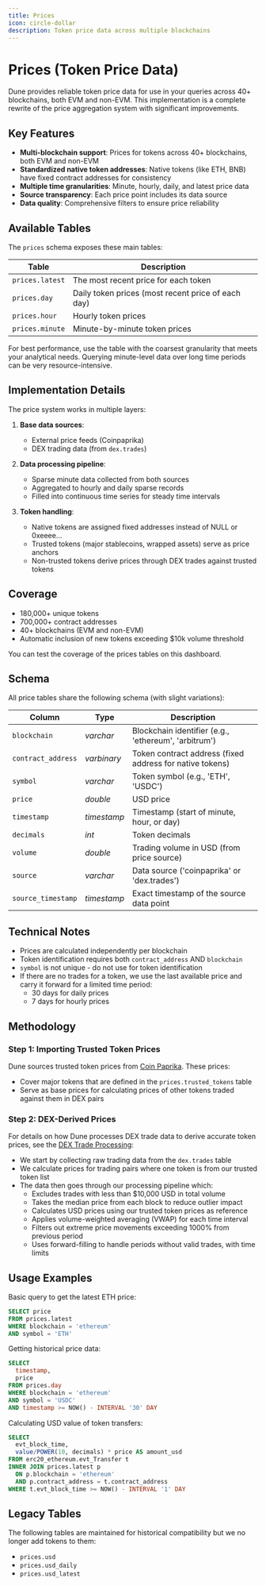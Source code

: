 ```yaml
---
title: Prices
icon: circle-dollar
description: Token price data across multiple blockchains
---
```


# Prices (Token Price Data)

Dune provides reliable token price data for use in your queries across 40+ blockchains, both EVM and non-EVM. This implementation is a complete rewrite of the price aggregation system with significant improvements.

## Key Features

- **Multi-blockchain support**: Prices for tokens across 40+ blockchains, both EVM and non-EVM
- **Standardized native token addresses**: Native tokens (like ETH, BNB) have fixed contract addresses for consistency
- **Multiple time granularities**: Minute, hourly, daily, and latest price data
- **Source transparency**: Each price point includes its data source
- **Data quality**: Comprehensive filters to ensure price reliability

## Available Tables

The `prices` schema exposes these main tables:

| Table | Description |
|-------|-------------|
| `prices.latest` | The most recent price for each token |
| `prices.day` | Daily token prices (most recent price of each day) |
| `prices.hour` | Hourly token prices |
| `prices.minute` | Minute-by-minute token prices |

For best performance, use the table with the coarsest granularity that meets your analytical needs. Querying minute-level data over long time periods can be very resource-intensive.

## Implementation Details

The price system works in multiple layers:

1. **Base data sources**:
   - External price feeds (Coinpaprika)
   - DEX trading data (from `dex.trades`)

2. **Data processing pipeline**:
   - Sparse minute data collected from both sources
   - Aggregated to hourly and daily sparse records
   - Filled into continuous time series for steady time intervals

3. **Token handling**:
   - Native tokens are assigned fixed addresses instead of NULL or 0xeeee...
   - Trusted tokens (major stablecoins, wrapped assets) serve as price anchors
   - Non-trusted tokens derive prices through DEX trades against trusted tokens

## Coverage

- 180,000+ unique tokens
- 700,000+ contract addresses
- 40+ blockchains (EVM and non-EVM)
- Automatic inclusion of new tokens exceeding $10k volume threshold


<DuneEmbed qID="4239607" vID="7131816" height={500} />

<CardGroup cols={1}>
  <Card
    title="Check Price Coverage"
    href="https://dune.com/dune/does-dune-have-price-for-token"
    icon="magnifying-glass"
  >
    You can test the coverage of the prices tables on this dashboard.
  </Card>
</CardGroup>

## Schema

All price tables share the following schema (with slight variations):

| Column             | Type        | Description                                                                      |
| ------------------ | ----------- | -------------------------------------------------------------------------------- |
| `blockchain`       | _varchar_   | Blockchain identifier (e.g., 'ethereum', 'arbitrum')                             |
| `contract_address` | _varbinary_ | Token contract address (fixed address for native tokens)                         |
| `symbol`           | _varchar_   | Token symbol (e.g., 'ETH', 'USDC')                                               |
| `price`            | _double_    | USD price                                                                        |
| `timestamp`        | _timestamp_ | Timestamp (start of minute, hour, or day)                                        |
| `decimals`         | _int_       | Token decimals                                                                   |
| `volume`           | _double_    | Trading volume in USD (from price source)                                        |
| `source`           | _varchar_   | Data source ('coinpaprika' or 'dex.trades')                                      |
| `source_timestamp` | _timestamp_ | Exact timestamp of the source data point                                         |

## Technical Notes

- Prices are calculated independently per blockchain
- Token identification requires both `contract_address` AND `blockchain`
- `symbol` is not unique - do not use for token identification
- If there are no trades for a token, we use the last available price and carry it forward for a limited time period:
  - 30 days for daily prices
  - 7 days for hourly prices

## Methodology

### Step 1: Importing Trusted Token Prices

Dune sources trusted token prices from [Coin Paprika](https://coinpaprika.com/). These prices:

- Cover major tokens that are defined in the `prices.trusted_tokens` table
- Serve as base prices for calculating prices of other tokens traded against them in DEX pairs

### Step 2: DEX-Derived Prices

For details on how Dune processes DEX trade data to derive accurate token prices, see the [DEX Trade Processing](/data-catalog/curated/evm/DEX/dex-trades):

- We start by collecting raw trading data from the `dex.trades` table
- We calculate prices for trading pairs where one token is from our trusted token list
- The data then goes through our processing pipeline which:
  - Excludes trades with less than $10,000 USD in total volume
  - Takes the median price from each block to reduce outlier impact
  - Calculates USD prices using our trusted token prices as reference
  - Applies volume-weighted averaging (VWAP) for each time interval
  - Filters out extreme price movements exceeding 1000% from previous period
  - Uses forward-filling to handle periods without valid trades, with time limits

## Usage Examples

Basic query to get the latest ETH price:
```sql
SELECT price
FROM prices.latest
WHERE blockchain = 'ethereum' 
AND symbol = 'ETH'
```

Getting historical price data:
```sql
SELECT
  timestamp,
  price
FROM prices.day
WHERE blockchain = 'ethereum'
AND symbol = 'USDC'
AND timestamp >= NOW() - INTERVAL '30' DAY
```

Calculating USD value of token transfers:
```sql
SELECT
  evt_block_time,
  value/POWER(10, decimals) * price AS amount_usd
FROM erc20_ethereum.evt_Transfer t
INNER JOIN prices.latest p
  ON p.blockchain = 'ethereum'
  AND p.contract_address = t.contract_address
WHERE t.evt_block_time >= NOW() - INTERVAL '1' DAY
```

## Legacy Tables

The following tables are maintained for historical compatibility but we no longer add tokens to them:

- `prices.usd`
- `prices.usd_daily`
- `prices.usd_latest`

